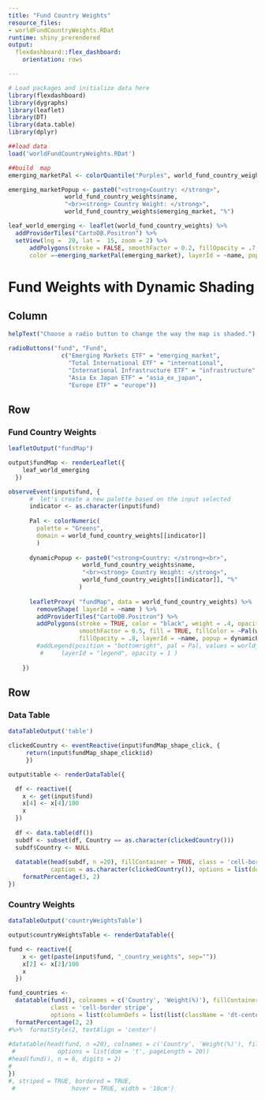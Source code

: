 ```yaml
---
title: "Fund Country Weights"
resource_files:
- worldFundCountryWeights.RDat
runtime: shiny_prerendered
output:
  flexdashboard::flex_dashboard:
    orientation: rows

---
```


```r
# Load packages and initialize data here
library(flexdashboard)
library(dygraphs)
library(leaflet)
library(DT)
library(data.table)
library(dplyr)
```


```r
##load data
load('worldFundCountryWeights.RDat')

##build  map
emerging_marketPal <- colorQuantile("Purples", world_fund_country_weights$emerging_market, n = 20)

emerging_marketPopup <- paste0("<strong>Country: </strong>", 
                world_fund_country_weights$name,
                "<br><strong> Country Weight: </strong>", 
                world_fund_country_weights$emerging_market, "%")

leaf_world_emerging <- leaflet(world_fund_country_weights) %>%
  addProviderTiles("CartoDB.Positron") %>% 
  setView(lng =  20, lat =  15, zoom = 2) %>%
      addPolygons(stroke = FALSE, smoothFactor = 0.2, fillOpacity = .7,
      color =~emerging_marketPal(emerging_market), layerId = ~name, popup = emerging_marketPopup)
```


Fund Weights with Dynamic Shading {data-orientation=rows}
=====================================

Column {.sidebar data-width=200}
-------------------------------------
  
```r
helpText("Choose a radio button to change the way the map is shaded.")

radioButtons("fund", "Fund",
               c("Emerging Markets ETF" = "emerging_market",
                 "Total International ETF" = "international",
                 "International Infrastructure ETF" = "infrastructure",
                 "Asia Ex Japan ETF" = "asia_ex_japan", 
                 "Europe ETF" = "europe"))
```

Row {data-height=650}
-------------------------------------

### Fund Country Weights

```r

leafletOutput("fundMap")
```

```r

output$fundMap <- renderLeaflet({
    leaf_world_emerging
  })

observeEvent(input$fund, {
      #  let's create a new palette based on the input selected
      indicator <- as.character(input$fund)
      
      Pal <- colorNumeric( 
        palette = "Greens",
        domain = world_fund_country_weights[[indicator]]
        )
      
      dynamicPopup <- paste0("<strong>Country: </strong><br>", 
                     world_fund_country_weights$name,
                     "<br><strong> Country Weight: </strong>",
                     world_fund_country_weights[[indicator]], "%"
                    )
      
      leafletProxy( "fundMap", data = world_fund_country_weights) %>%
        removeShape( layerId = ~name ) %>%
        addProviderTiles("CartoDB.Positron") %>%   
        addPolygons(stroke = TRUE, color = "black", weight = .4, opacity = 1.0, 
                    smoothFactor = 0.5, fill = TRUE, fillColor = ~Pal(world_fund_country_weights[[indicator]]), 
                    fillOpacity = .8, layerId = ~name, popup = dynamicPopup)  #%>% 
        #addLegend(position = "bottomright", pal = Pal, values = world_fund_country_weights[[indicator]],
         #     layerId = "legend", opacity = 1 )
      
    })

```

Row {.tabset .tabset-fade}
--------------------------------

###  Data Table 

```r
dataTableOutput('table')
```

```r

clickedCountry <- eventReactive(input$fundMap_shape_click, {
     return(input$fundMap_shape_click$id)
     })

output$table <- renderDataTable({

  df <- reactive({
    x <- get(input$fund)
    x[4] <- x[4]/100
    x
  })
  
  df <- data.table(df())
  subdf <- subset(df, Country == as.character(clickedCountry())) 
  subdf$Country <- NULL
  
  datatable(head(subdf, n =20), fillContainer = TRUE, class = 'cell-border stripe', 
            caption = as.character(clickedCountry()), options = list(dom = 't', pageLength = 20)) %>% 
    formatPercentage(3, 2)
})
```

### Country Weights

```r
dataTableOutput('countryWeightsTable')
```

```r

output$countryWeightsTable <- renderDataTable({

fund <- reactive({
    x <- get(paste(input$fund, "_country_weights", sep=""))
    x[2] <- x[2]/100
    x
  })

fund_countries <- 
  datatable(fund(), colnames = c('Country', 'Weight(%)'), fillContainer = TRUE, 
            class = 'cell-border stripe', 
            options = list(columnDefs = list(list(className = 'dt-center', targets = 0:2))))  %>% 
  formatPercentage(2, 2) 
#%>%  formatStyle(2, textAlign = 'center')
  
#datatable(head(fund, n =20), colnames = c('Country', 'Weight(%)'), fillContainer = TRUE,
 #            options = list(dom = 't', pageLength = 20))
#head(fund(), n = 6, digits = 2)
#
})
#, striped = TRUE, bordered = TRUE,  
 #                hover = TRUE, width = '10cm')
```
